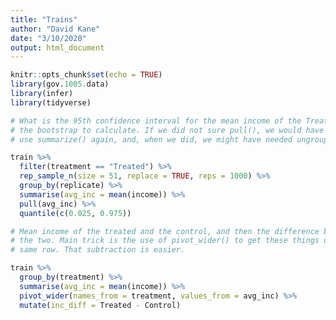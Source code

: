 ```yaml
---
title: "Trains"
author: "David Kane"
date: "3/10/2020"
output: html_document
---
```


```r
knitr::opts_chunk$set(echo = TRUE)
library(gov.1005.data)
library(infer)
library(tidyverse)
```

```r
# What is the 95th confidence interval for the mean income of the Treated? Using
# the bootstrap to calculate. If we did not sure pull(), we would have needed to
# use summarize() again, and, when we did, we might have needed ungroup().

train %>% 
  filter(treatment == "Treated") %>% 
  rep_sample_n(size = 51, replace = TRUE, reps = 1000) %>% 
  group_by(replicate) %>% 
  summarise(avg_inc = mean(income)) %>% 
  pull(avg_inc) %>%
  quantile(c(0.025, 0.975))

```

```r
# Mean income of the treated and the control, and then the difference between
# the two. Main trick is the use of pivot_wider() to get these things on the
# same row. That subtraction is easier.

train %>% 
  group_by(treatment) %>% 
  summarise(avg_inc = mean(income)) %>% 
  pivot_wider(names_from = treatment, values_from = avg_inc) %>% 
  mutate(inc_diff = Treated - Control)
  
```

